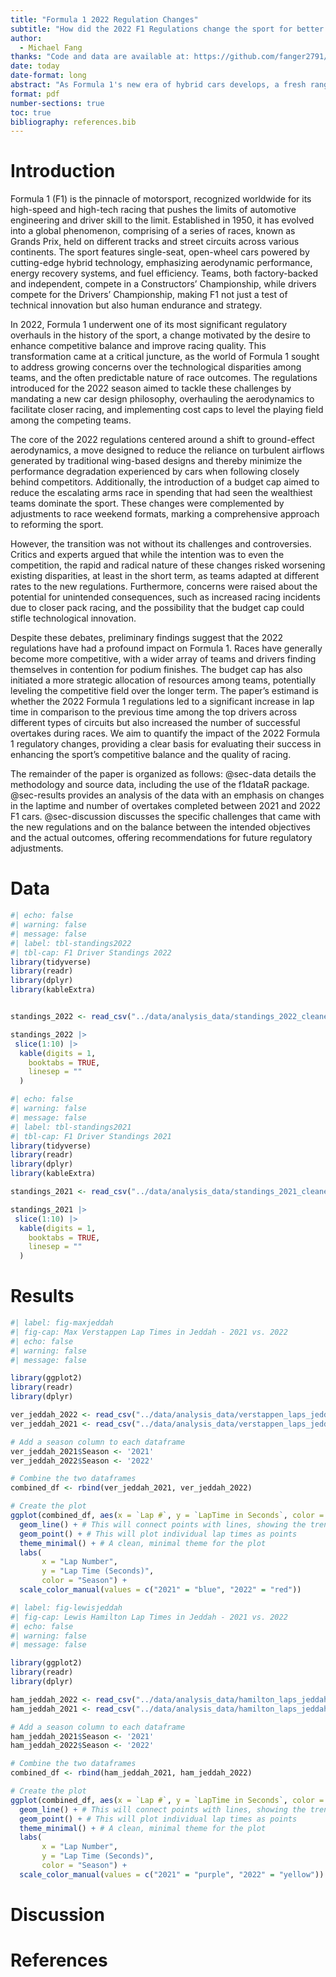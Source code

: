 ```yaml
---
title: "Formula 1 2022 Regulation Changes"
subtitle: "How did the 2022 F1 Regulations change the sport for better and for worse"
author: 
  - Michael Fang
thanks: "Code and data are available at: https://github.com/fanger2791/F1_Regulations."
date: today
date-format: long
abstract: "As Formula 1's new era of hybrid cars develops, a fresh range of rules and regulations have been put in place for the teams to follow attempting to create a closer, more competitive championship. This paper will investigate the impact of the 2022 Formula 1 regulations, designed to intensify the competitive landscape and elevate the racing experience through technical and fiscal adjustments. It examines lap times and overtaking dynamics, while the analysis zeroes in on the performance trajectories of the sport’s leading contenders: Max Verstappen, Lewis Hamilton, and Charles Leclerc across varied circuit types from 2021 to 2022. It focuses on whether these regulatory modifications have indeed leveled the playing field, creating tighter competition and mitigating the performance differences between teams or have increased the gap even more. This research not only examines the immediate effects of the 2022 changes but also considers the balance between innovation and competition in Formula 1, thereby contributing to the ongoing dialogue on how to shape the future of this high-stakes sport."
format: pdf
number-sections: true
toc: true
bibliography: references.bib
---
```


# Introduction

Formula 1 (F1) is the pinnacle of motorsport, recognized worldwide for its high-speed and high-tech racing that pushes the limits of automotive engineering and driver skill to the limit. Established in 1950, it has evolved into a global phenomenon, comprising of a series of races, known as Grands Prix, held on different tracks and street circuits across various continents. The sport features single-seat, open-wheel cars powered by cutting-edge hybrid technology, emphasizing aerodynamic performance, energy recovery systems, and fuel efficiency. Teams, both factory-backed and independent, compete in a Constructors' Championship, while drivers compete for the Drivers' Championship, making F1 not just a test of technical innovation but also human endurance and strategy. 

In 2022, Formula 1 underwent one of its most significant regulatory overhauls in the history of the sport, a change motivated by the desire to enhance competitive balance and improve racing quality. This transformation came at a critical juncture, as the world of Formula 1 sought to address growing concerns over the technological disparities among teams, and the often predictable nature of race outcomes. The regulations introduced for the 2022 season aimed to tackle these challenges by mandating a new car design philosophy, overhauling the aerodynamics to facilitate closer racing, and implementing cost caps to level the playing field among the competing teams.

The core of the 2022 regulations centered around a shift to ground-effect aerodynamics, a move designed to reduce the reliance on turbulent airflows generated by traditional wing-based designs and thereby minimize the performance degradation experienced by cars when following closely behind competitors. Additionally, the introduction of a budget cap aimed to reduce the escalating arms race in spending that had seen the wealthiest teams dominate the sport. These changes were complemented by adjustments to race weekend formats, marking a comprehensive approach to reforming the sport.

However, the transition was not without its challenges and controversies. Critics and experts argued that while the intention was to even the competition, the rapid and radical nature of these changes risked worsening existing disparities, at least in the short term, as teams adapted at different rates to the new regulations. Furthermore, concerns were raised about the potential for unintended consequences, such as increased racing incidents due to closer pack racing, and the possibility that the budget cap could stifle technological innovation.

Despite these debates, preliminary findings suggest that the 2022 regulations have had a profound impact on Formula 1. Races have generally become more competitive, with a wider array of teams and drivers finding themselves in contention for podium finishes. The budget cap has also initiated a more strategic allocation of resources among teams, potentially leveling the competitive field over the longer term. The paper's estimand is whether the 2022 Formula 1 regulations led to a significant increase in lap time in comparison to the previous time among the top drivers across different types of circuits but also increased the number of successful overtakes during races. We aim to quantify the impact of the 2022 Formula 1 regulatory changes, providing a clear basis for evaluating their success in enhancing the sport's competitive balance and the quality of racing.

The remainder of the paper is organized as follows: @sec-data details the methodology and source data, including the use of the f1dataR package. @sec-results provides an analysis of the data with an emphasis on changes in the laptime and number of overtakes completed between 2021 and 2022 F1 cars. @sec-discussion discusses the specific challenges that came with the new regulations and on the balance between the intended objectives and the actual outcomes, offering recommendations for future regulatory adjustments. 

\newpage

# Data {#sec-data}

```r
#| echo: false
#| warning: false
#| message: false
#| label: tbl-standings2022
#| tbl-cap: F1 Driver Standings 2022
library(tidyverse)
library(readr)
library(dplyr)
library(kableExtra)


standings_2022 <- read_csv("../data/analysis_data/standings_2022_cleaned.csv")

standings_2022 |>
 slice(1:10) |>
  kable(digits = 1,
    booktabs = TRUE,
    linesep = ""
  )
```

```r
#| echo: false
#| warning: false
#| message: false
#| label: tbl-standings2021
#| tbl-cap: F1 Driver Standings 2021
library(tidyverse)
library(readr)
library(dplyr)
library(kableExtra)

standings_2021 <- read_csv("../data/analysis_data/standings_2021_cleaned.csv")

standings_2021 |>
 slice(1:10) |>
  kable(digits = 1,
    booktabs = TRUE,
    linesep = ""
  )
```

# Results {#sec-results}

```r
#| label: fig-maxjeddah
#| fig-cap: Max Verstappen Lap Times in Jeddah - 2021 vs. 2022
#| echo: false
#| warning: false
#| message: false

library(ggplot2)
library(readr)
library(dplyr)

ver_jeddah_2022 <- read_csv("../data/analysis_data/verstappen_laps_jeddah_2022_cleaned.csv")
ver_jeddah_2021 <- read_csv("../data/analysis_data/verstappen_laps_jeddah_2021_cleaned.csv")

# Add a season column to each dataframe
ver_jeddah_2021$Season <- '2021'
ver_jeddah_2022$Season <- '2022'

# Combine the two dataframes
combined_df <- rbind(ver_jeddah_2021, ver_jeddah_2022)

# Create the plot
ggplot(combined_df, aes(x = `Lap #`, y = `LapTime in Seconds`, color = Season)) +
  geom_line() + # This will connect points with lines, showing the trend
  geom_point() + # This will plot individual lap times as points
  theme_minimal() + # A clean, minimal theme for the plot
  labs(
       x = "Lap Number",
       y = "Lap Time (Seconds)",
       color = "Season") +
  scale_color_manual(values = c("2021" = "blue", "2022" = "red"))


```

```r
#| label: fig-lewisjeddah
#| fig-cap: Lewis Hamilton Lap Times in Jeddah - 2021 vs. 2022
#| echo: false
#| warning: false
#| message: false

library(ggplot2)
library(readr)
library(dplyr)

ham_jeddah_2022 <- read_csv("../data/analysis_data/hamilton_laps_jeddah_2022_cleaned.csv")
ham_jeddah_2021 <- read_csv("../data/analysis_data/hamilton_laps_jeddah_2021_cleaned.csv")

# Add a season column to each dataframe
ham_jeddah_2021$Season <- '2021'
ham_jeddah_2022$Season <- '2022'

# Combine the two dataframes
combined_df <- rbind(ham_jeddah_2021, ham_jeddah_2022)

# Create the plot
ggplot(combined_df, aes(x = `Lap #`, y = `LapTime in Seconds`, color = Season)) +
  geom_line() + # This will connect points with lines, showing the trend
  geom_point() + # This will plot individual lap times as points
  theme_minimal() + # A clean, minimal theme for the plot
  labs(
       x = "Lap Number",
       y = "Lap Time (Seconds)",
       color = "Season") +
  scale_color_manual(values = c("2021" = "purple", "2022" = "yellow"))
```

# Discussion {#sec-discussion}

# References




